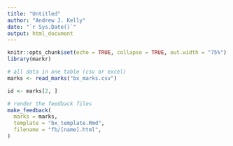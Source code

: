 ---
title: "Untitled"
author: "Andrew J. Kelly"
date: "`r Sys.Date()`"
output: html_document
---


```{r setup, include=FALSE}
knitr::opts_chunk$set(echo = TRUE, collapse = TRUE, out.width = "75%")
library(markr)
```

```{r}
# all data in one table (csv or excel)
marks <- read_marks("bx_marks.csv")
```

```{r, echo = FALSE}
id <- marks[2, ]
```

```{r}
# render the feedback files
make_feedback(
  marks = marks,
  template = "bx_template.Rmd",
  filename = "fb/[name].html",
)
```